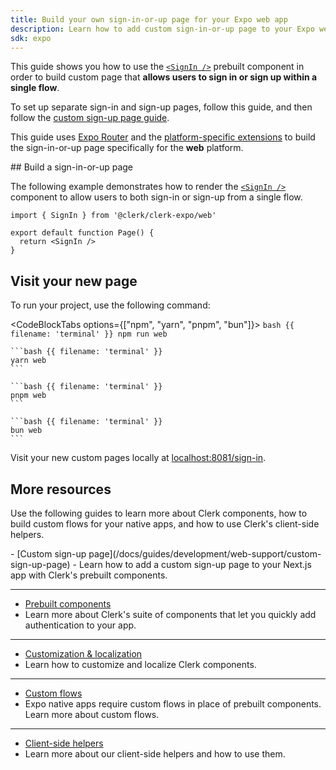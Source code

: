 ```yaml
---
title: Build your own sign-in-or-up page for your Expo web app
description: Learn how to add custom sign-in-or-up page to your Expo web app with Clerk's prebuilt components.
sdk: expo
---
```


This guide shows you how to use the [`<SignIn />`](/docs/references/general/components/authentication/sign-in) prebuilt component in order to build custom page that **allows users to sign in or sign up within a single flow**.

To set up separate sign-in and sign-up pages, follow this guide, and then follow the [custom sign-up page guide](/docs/guides/development/web-support/custom-sign-up-page).

This guide uses [Expo Router](https://docs.expo.dev/router/introduction/) and the [platform-specific extensions](https://docs.expo.dev/router/create-pages/#platform-specific-extensions) to build the sign-in-or-up page specifically for the **web** platform.

<Steps>
  ## Build a sign-in-or-up page

  The following example demonstrates how to render the [`<SignIn />`](/docs/references/general/components/authentication/sign-in) component to allow users to both sign-in or sign-up from a single flow.

  ```tsx {{ filename: '/app/sign-in.web.tsx' }}
  import { SignIn } from '@clerk/clerk-expo/web'

  export default function Page() {
    return <SignIn />
  }
  ```

  ## Visit your new page

  To run your project, use the following command:

  <CodeBlockTabs options={["npm", "yarn", "pnpm", "bun"]}>
    ```bash {{ filename: 'terminal' }}
    npm run web
    ```

    ```bash {{ filename: 'terminal' }}
    yarn web
    ```

    ```bash {{ filename: 'terminal' }}
    pnpm web
    ```

    ```bash {{ filename: 'terminal' }}
    bun web
    ```
  </CodeBlockTabs>

  Visit your new custom pages locally at [localhost:8081/sign-in](http://localhost:8081/sign-in).
</Steps>

## More resources

Use the following guides to learn more about Clerk components, how to build custom flows for your native apps, and how to use Clerk's client-side helpers.

<Cards>
  - [Custom sign-up page](/docs/guides/development/web-support/custom-sign-up-page)
  - Learn how to add a custom sign-up page to your Next.js app with Clerk's prebuilt components.

  ---

  - [Prebuilt components](/docs/references/general/components/overview)
  - Learn more about Clerk's suite of components that let you quickly add authentication to your app.

  ---

  - [Customization & localization](/docs/guides/customizing-clerk/appearance-prop/overview)
  - Learn how to customize and localize Clerk components.

  ---

  - [Custom flows](/docs/guides/development/custom-flows/overview)
  - Expo native apps require custom flows in place of prebuilt components. Learn more about custom flows.

  ---

  - [Client-side helpers](/docs/references/general/hooks/use-user)
  - Learn more about our client-side helpers and how to use them.
</Cards>
